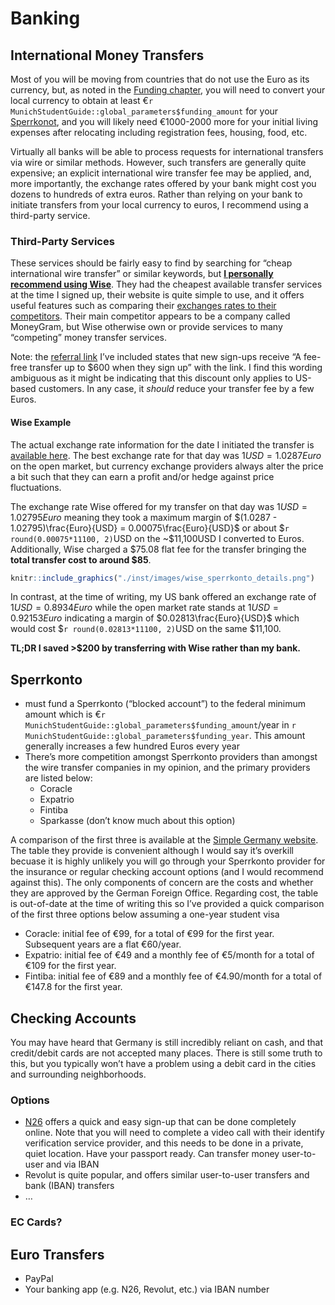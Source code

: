 # Banking {#chapter-banking}

## International Money Transfers

Most of you will be moving from countries that do not use the Euro as its currency, but, as noted in the [Funding chapter](#chapter-funding), you will need to convert your local currency to obtain at least €`r MunichStudentGuide::global_parameters$funding_amount` for your [Sperrkonot](#banking-sperrkonto), and you will likely need €1000-2000 more for your initial living expenses after relocating including registration fees, housing, food, etc.

Virtually all banks will be able to process requests for international transfers via wire or similar methods. However, such transfers are generally quite expensive; an explicit international wire transfer fee may be applied, and, more importantly, the exchange rates offered by your bank might cost you dozens to hundreds of extra euros. Rather than relying on your bank to initiate transfers from your local currency to euros, I recommend using a third-party service.

### Third-Party Services

These services should be fairly easy to find by searching for "cheap international wire transfer" or similar keywords, but **[I personally recommend using Wise](`r MunichStudentGuide::global_parameters$wise_referral_link`)**. They had the cheapest available transfer services at the time I signed up, their website is quite simple to use, and it offers useful features such as comparing their [exchanges rates to their competitors](https://wise.com/us/blog/alternatives-to-wise). Their main competitor appears to be a company called MoneyGram, but Wise otherwise own or provide services to many "competing" money transfer services.

Note: the [referral link](`r MunichStudentGuide::global_parameters$wise_referral_link`) I've included states that new sign-ups receive "A fee-free transfer up to $600 when they sign up" with the link. I find this wording ambiguous as it might be indicating that this discount only applies to US-based customers. In any case, it *should* reduce your transfer fee by a few Euros.



#### Wise Example

The actual exchange rate information for the date I initiated the transfer is [available here](https://www.exchangerates.org.uk/USD-EUR-15_10_2022-exchange-rate-history.html). The best exchange rate for that day was $1 USD = 1.0287 Euro$ on the open market, but currency exchange providers always alter the price a bit such that they can earn a profit and/or hedge against price fluctuations. 

The exchange rate Wise offered for my transfer on that day was $1 USD = 1.02795 Euro$ meaning they took a maximum margin of $(1.0287 - 1.02795)\frac{Euro}{USD} = 0.00075\frac{Euro}{USD}$ or about \$`r round(0.00075*11100, 2)`USD on the ~\$11,100USD I converted to Euros. Additionally, Wise charged a $75.08 flat fee for the transfer bringing the **total transfer cost to around \$85**. 


```r
knitr::include_graphics("./inst/images/wise_sperrkonto_details.png")
```


In contrast, at the time of writing, my US bank offered an exchange rate of $1 USD = 0.8934 Euro$ while the open market rate stands at $1 USD = 0.92153 Euro$ indicating a margin of $0.02813\frac{Euro}{USD}$ which would cost \$`r round(0.02813*11100, 2)`USD on the same \$11,100.

**TL;DR I saved >$200 by transferring with Wise rather than my bank.**



## Sperrkonto {#banking-sperrkonto}

- must fund a Sperrkonto ("blocked account") to the federal minimum amount which is €`r MunichStudentGuide::global_parameters$funding_amount`/year in `r MunichStudentGuide::global_parameters$funding_year`. This amount generally increases a few hundred Euros every year
- There's more competition amongst Sperrkonto providers than amongst the wire transfer companies in my opinion, and the primary providers are listed below:
  <!-- - [Coracle](`r MunichStudentGuide::global_parameters$coracle_referral_link`) -->
  - Coracle
  - Expatrio
  - Fintiba
  - Sparkasse (don't know much about this option)
  
A comparison of the first three is available at the [Simple Germany website](https://www.simplegermany.com/best-blocked-account-germany/). The table they provide is convenient although I would say it's overkill becuase it is highly unlikely you will go through your Sperrkonto provider for the insurance or regular checking account options (and I would recommend against this). The only components of concern are the costs and whether they are approved by the German Foreign Office. Regarding cost, the table is out-of-date at the time of writing this so I've provided a quick comparison of the first three options below assuming a one-year student visa

* Coracle: initial fee of €99, for a total of €99 for the first year. Subsequent years are a flat €60/year.
* Expatrio: initial fee of €49 and a monthly fee of €5/month for a total of €109 for the first year.
* Fintiba: initial fee of €89 and a monthly fee of €4.90/month for a total of €147.8 for the first year.


## Checking Accounts

You may have heard that Germany is still incredibly reliant on cash, and that credit/debit cards are not accepted many places. There is still some truth to this, but you typically won't have a problem using a debit card in the cities and surrounding neighborhoods.

### Options

- [N26](`r MunichStudentGuide::global_parameters$n26_referral_link`) offers a quick and easy sign-up that can be done completely online. Note that you will need to complete a video call with their identify verification service provider, and this needs to be done in a private, quiet location. Have your passport ready. Can transfer money user-to-user and via IBAN
- Revolut is quite popular, and offers similar user-to-user transfers and bank (IBAN) transfers
- ...

### EC Cards?



## Euro Transfers

- PayPal
- Your banking app (e.g. N26, Revolut, etc.) via IBAN number



